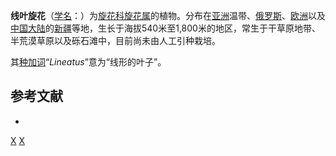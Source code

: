 {{Speciesbox
| image = The Botanical Magazine, Plate 289 (Volume 9, 1795).png
| genus = Convolvulus
| species = lineatus
| authority = [[Linn.|Linn.]], 1759
}}

'''线叶旋花'''（[[学名|学名]]：{{lang|la|''Convolvulus lineatus''}}）为[[旋花科|旋花科]][[旋花属|旋花属]]的植物。分布在[[亚洲|亚洲]]温带、[[俄罗斯|俄罗斯]]、[[欧洲|欧洲]]以及[[中国大陆|中国大陆]]的[[新疆|新疆]]等地，生长于海拔540米至1,800米的地区，常生于干草原地带、半荒漠草原以及砾石滩中，目前尚未由人工引种栽培。

其[[种加词|种加词]]“''Lineatus''”意为“线形的叶子”。

== 参考文献 ==
<div class="references-small">
* {{cite web| url =http://www.bioinfo.cn/db05/KmzwSpecies.php?action=view&id=5056| title =线叶旋花| work =《中国高等植物数据库全库》| publisher =中国科学院微生物研究所| author =昆明植物研究所| accessdate =2009-02-25| deadurl =yes| archiveurl =https://web.archive.org/web/20160305010359/http://www.bioinfo.cn/db05/KmzwSpecies.php?action=view&id=5056| archivedate =2016-03-05}}
</div>
{{Taxonbar|from=Q917625}}

[[Category:旋花属|X]]
[[Category:1759年描述的植物|X]]


{{植物小作品}}
